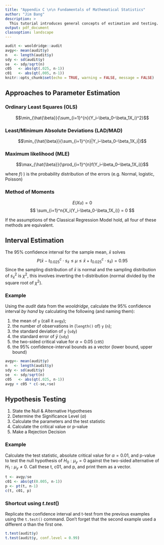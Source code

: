 ```yaml
---
title: "Appendix C \n\n Fundamentals of Mathematical Statistics"
author: "Jim Bang"
description: >
  This tutorial introduces general concepts of estimation and testing.
output: pdf_document
classoption: landscape
---
```


```r
audit <- wooldridge::audit
avgy<- mean(audit$y)
n   <- length(audit$y)
sdy <- sd(audit$y)
se  <- sdy/sqrt(n)
c05   <- abs(qt(.025, n-1))
c01   <- abs(qt(.005, n-1))
knitr::opts_chunk$set(echo = TRUE, warning = FALSE, message = FALSE)
```

## Approaches to Parameter Estimation

### Ordinary Least Squares (OLS)
$$\min_{\hat{\beta}}{\sum_{i=1}^{n}(Y_i–\beta_0–\beta_1X_i)^2}$$

### Least/Minimum Absolute Deviations (LAD/MAD)
$$\min_{\hat{\beta}}{\sum_{i=1}^{n}|Y_i–\beta_0–\beta_1X_i|}$$

### Maximum likelihood (MLE)
$$\max_{\hat{\beta}}{\prod_{i=1}^{n}f(Y_i–\beta_0–\beta_1X_i)}$$

where $f(\cdot)$ is the probability distribution of the errors (e.g. Normal, logistic, Poisson)

### Method of Moments 

$$E(Xu) = 0$$
$$ \sum_{i=1}^n{X_i(Y_i-\beta_0-\beta_1X_i)} = 0 $$ 

If the assumptions of the Classical Regression Model hold, all four of these methods are equivalent.

\newpage 
## Interval Estimation

The 95% confidence interval for the sample mean, $\bar{x}$ solves
$$ P(\bar{x}-t_{0.025}^c \cdot s_{\bar{x}} \le \mu \le \bar{x}+t_{0.025}^c \cdot s_{\bar{x}}) = 0.95 $$
Since the sampling distribution of $\bar{x}$ is normal and the sampling
distribution of $s_{\bar{x}}^2$ is $\chi^2$, this involves inverting the
t-distribution (normal divided by the square root of $\chi^2$).

### Example

Using the $audit$ data from the $wooldridge$, calculate the 95% confidence interval *by hand* by calculating the following (and naming them): 

1. the mean of `y` (call it `avgy`);
2. the number of observations in (`length()` of) `y` (`n`);
3. the standard deviation of `y` (`sdy`)
4. the standard error of $\bar{y}$ (`sdy`)
5. the two-sided critical value for $\alpha = 0.05$ (`c05`) 
6. the 95% confidence-interval bounds as a vector (lower bound, upper bound)

```r
avgy<- mean(audit$y)
n   <- length(audit$y)
sdy <- sd(audit$y)
se  <- sdy/sqrt(n)
c05   <- abs(qt(.025, n-1))
avgy + c05 * c(-se,+se)
```

\newpage 
## Hypothesis Testing

1. State the Null & Alternative Hypotheses
2. Determine the Significance Level ($\alpha$)
3. Calculate the parameters and the test statistic
4. Calculate the critical value or p-value
5. Make a Rejection Decision

### Example

Calculate the test statistic, absolute critical value for $\alpha = 0.01$, and p-value to test the null hypothesis of $H_0: \mu_y = 0$ against the two-sided alternative of $H_1: \mu_y \ne 0$. Call these t, c01, and p, and print them as a vector.

```r
t <- avgy/se
c01 <- abs(qt(0.005, n-1))
p <- pt(t, n-1)
c(t, c01, p)
```

### Shortcut using $t.test()$

Replicate the confidence interval and t-test from the previous examples using the `t.test()` command. Don't forget that the second example used a different $\alpha$ than the first one. 

```r
t.test(audit$y)
t.test(audit$y, conf.level = 0.99)
```
